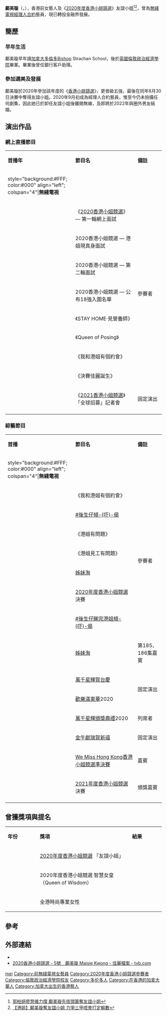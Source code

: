 {{not|鄺美雲|鄺美寶|鄺美鳳}}
{{藝人
| 類型 = 女藝人
| 姓名 = 鄺美璇
| 圖片 = 
| 圖片簡介 = 
| 圖片尺寸 = 
| 羅馬拼音 = Kwong Mei Shun
| 英文名 = Maisie Jenny Kwong 
| 暱稱 = 嫩版[[廖碧兒|廖碧兒]]、嫩版[[苟芸慧|苟芸慧]]
| 出生日期 = {{birth_date_and_age|1996|7|25}}
| 出生地點 = {{CAN}}[[多倫多|多倫多]]
| 逝世日期 = 
| 逝世地點 =
| 國籍 = {{CAN}}<br>{{CHN-HKG}}
| 永久居留權 = {{CHN-HKG}}
| 籍貫 =  
| 民族 = [[漢族|漢族]]
| 父母 = 
| 親屬 = 胞姊 : 鄺美淇
| 配偶 = 
| 子女 =
| 語言 = [[粵語|粵語]]、[[英語|英語]]、[[現代標準漢語|國語]]
| 職業 = 前[[藝人|藝人]]、現任客戶助理
| 教育程度 = 大學畢業
| 母校 = {{CAN}}The Bishop Strachan School<br>{{GBR}}[[倫敦政治經濟學院|倫敦政治經濟學院]]
| 宗教信仰 = 
| 出身地 = 
| 出道日期 = 2020年
| 活躍年代 = 2020年至2022年
| 出道作品 = 
| 代表作品 = 
| 經紀公司 = [[電視廣播有限公司|無綫電視]]（2020-）
| imdb = 
| 網站 = [http://maisiekwong.com http://maisiekwong.com]
| awards = 《[[2020年度香港小姐競選|2020年度香港小姐競選]]》友誼小姐、智慧女皇（Queen of Wisdom）
}}

'''鄺美璇'''（{{lang-en|Kwong Maisie Jenny }}，{{bd|1996年|7月25日}}），香港前女藝人及《[[2020年度香港小姐競選|2020年度香港小姐競選]]》友誼小姐<ref>[https://news.mingpao.com/pns/%E5%A8%9B%E6%A8%82/article/20200829/s00016/1598637336923/%E9%83%AD%E6%9F%8F%E5%A6%8D%E5%BB%96%E6%85%A7%E5%84%80%E5%8A%9B%E6%92%90-%E9%84%BA%E7%BE%8E%E7%92%87%E5%85%88%E6%8B%94%E9%A0%AD%E7%B1%8C%E5%A5%AA%E5%8F%8B%E8%AA%BC%E5%B0%8F%E5%A7%90  郭柏妍廖慧儀力撐 鄺美璇先拔頭籌奪友誼小姐]</ref><ref>[https://hd.stheadline.com/life/ent/realtime/1858513/%E5%8D%B3%E6%99%82-%E5%A8%9B%E6%A8%82-%E6%B8%AF%E5%A7%90-%E9%84%BA%E7%BE%8E%E7%92%87%E5%A5%AA%E5%8F%8B%E8%AA%BC%E5%B0%8F%E5%A7%90-%E5%8A%9B%E7%88%AD%E4%B8%89%E7%94%B2%E5%94%94%E6%9C%83%E6%89%93%E5%AE%9A%E8%BC%B8%E6%95%B8  【港姐】鄺美璇奪友誼小姐 力爭三甲唔會打定輸數]</ref>，曾為[[無綫電視藝員列表|無綫電視經理人合約]]藝員，現已轉投金融界發展。

== 簡歷 ==
=== 早年生活 ===
鄺美璇早年讀[[加拿大|加拿大]][[多倫多|多倫多]]Bishop Strachan School，後於[[英國|英國]][[倫敦政治經濟學院|倫敦政治經濟學院]]畢業。畢業後曾任銀行客戶助理。

=== 參加選美及發展 ===
鄺美璇於2020年參加該年度的《[[香港小姐競選|香港小姐競選]]》，更晉級五強，最後在同年8月30日決賽中奪得友誼小姐。2020年9月初成為經理人合約藝員，惟至今仍未拍攝任何劇集，因此她已於卸任友誼小姐後離開無線，及即將於2022年與圈外男友結婚。

==演出作品==
===網上直播節目===
<!--只可加入固定演出節目資料，詳見「[[Wikipedia_talk:愛好者內容#綜藝節目是否不應該放在明星條目呢?|Wikipedia talk:愛好者內容#綜藝節目是否不應該放在明星條目呢?]]」，其餘非固定演出節目請存放於「討論:鄺美璇」。-->
{|class="wikitable" width="50%"
|- style="background:#FFF; color:#000" align=center
|style="width:15%"|'''首播年'''||style="width:35%"|'''節目名'''||style="width:15%"|'''備註'''
|-
|style="background:#FFF; color:#000" align="left"; colspan="4"|'''無綫電視'''
|-
|rowspan="8"|{{center|2020年}}||《[[2020年度香港小姐競選|2020香港小姐競選]]》 — 第一輪網上面試||rowspan="8"|參賽者
|-
|2020香港小姐競選 — 港姐現真身面試
|-
|2020香港小姐競選 — 第二輪面試
|-
|2020香港小姐競選 — 公布18強入圍名單
|-
|《STAY HOME·見營養師》
|-
|《Queen of Posing》
|-
|《我和港姐有個約會》
|-
|《決賽佳麗誕生》
|-
|{{center|2021年}}||《[[2021年度香港小姐競選|2021香港小姐競選]]》「全球招募」記者會||固定演出
|-
|}

===綜藝節目===
<!--只可加入固定演出節目資料，詳見「[[Wikipedia_talk:愛好者內容#綜藝節目是否不應該放在明星條目呢?|Wikipedia talk:愛好者內容#綜藝節目是否不應該放在明星條目呢?]]」，其餘非固定演出節目請存放於「討論:鄺美璇」。-->
{|class="wikitable" width="50%"
|- style="background:#FFF; color:#000" align=center
|style="width:15%"|'''首播'''||style="width:35%"|'''節目名'''||style="width:15%"|'''備註'''
|-
|style="background:#FFF; color:#000" align="left"; colspan="4"|'''無綫電視'''
|-
|rowspan="10"|{{center|2020年}}||《我和港姐有個約會》||rowspan="7"|參賽者
|-
|[[後生仔傾吓偈|#後生仔傾-{吓}-偈]]
|-
|《港姐有問題》
|-
|《港姐見工有問題》
|-
|[[姊妹淘|姊妹淘]]
|-
|[[2020年度香港小姐競選|2020年度香港小姐競選]]決賽
|-
|[[後生仔傾吓偈|#後生仔睇完港姐傾-{吓}-偈]]
|-
|[[姊妹淘|姊妹淘]]||第185、186集嘉賓
|-
|[[萬千星輝賀台慶|萬千星輝賀台慶]]||rowspan="2"|固定演出
|-
|[[歡樂滿東華|歡樂滿東華]]2020
|-
|rowspan="4"|{{center|2021年}}||[[萬千星輝頒獎典禮|萬千星輝頒獎典禮]]2020||列席者
|-
|[[金牛獻瑞賀新禧|金牛獻瑞賀新禧]]||固定演出
|-
|[[2021年度香港小姐競選|We Miss Hong Kong香港小姐競選準決賽]]||嘉賓
|-
|[[2021年度香港小姐競選|2021年度香港小姐競選]]決賽||頒獎嘉賓
|-
|}

== 曾獲獎項與提名 ==
{|class="wikitable" width="70%"
|- style="background:#FFF; color:#000" align=center
|style="width:8%"|'''年份'''||style="width:23%"|'''獎項'''||style="width:8%"|'''結果'''
|-
| rowspan="3" |{{center|2020年}}||[[2020年度香港小姐競選|2020年度香港小姐競選]] 「友誼小姐」||{{won}}
|-
|2020年度香港小姐競選 智慧女皇（Queen of Wisdom）||{{won}}
|-
|全港時尚專業女性||{{won}}
|}

== 參考==
{{reflist}}

== 外部連結 ==
*{{instagram|maisiekwong}}
*[https://misshk.tvb.com/2020/contestant.php?ID=5 2020香港小姐競選 - 5號　鄺美璇 Maisie Kwong - 佳麗檔案 - tvb.com] {{Wayback|url=https://misshk.tvb.com/2020/contestant.php?ID=5 |date=20210901115505 }}
{{香港小姐友誼小姐|[[陳熙蕊|陳熙蕊]]|2020|[[邵初|邵初]]}}
{{DEFAULTSORT:kwong}}
[[Category:鄺姓|mei]]
[[Category:前無綫電視女藝員|Category:前無綫電視女藝員]]
[[Category:2020年度香港小姐競選參賽者|Category:2020年度香港小姐競選參賽者]]
[[Category:倫敦政治經濟學院校友|Category:倫敦政治經濟學院校友]]
[[Category:多伦多人|Category:多伦多人]]
[[Category:在香港的加拿大華人|Category:在香港的加拿大華人]]
[[Category:加拿大出生的香港藝人|Category:加拿大出生的香港藝人]]